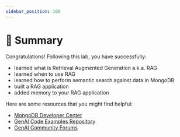 ```yaml
---
sidebar_position: 100
---
```


# 🎯 Summary

Congratulations! Following this lab, you have successfully:
* learned what is Retrieval Augmented Generation a.k.a. RAG
* learned when to use RAG
* learned how to perform semantic search against data in MongoDB
* built a RAG application
* added memory to your RAG application

Here are some resources that you might find helpful:
* [MongoDB Developer Center](https://mongodb.com/developer/?utm_campaign=devrel&utm_source=workshop&utm_medium=cta&utm_content=ai_rag_workshop&utm_term=apoorva_joshi)
* [GenAI Code Examples Repository](https://github.com/mongodb-developer/GenAI-Showcase)
* [GenAI Community Forums](https://www.mongodb.com/community/forums/c/generative-ai/162/?utm_campaign=devrel&utm_source=workshop&utm_medium=cta&utm_content=ai_rag_workshop&utm_term=apoorva_joshi)